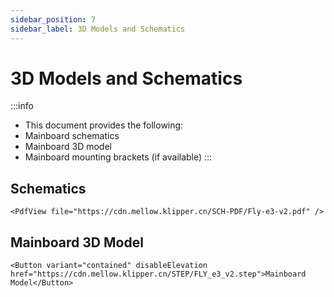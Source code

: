 ```yaml
---
sidebar_position: 7
sidebar_label: 3D Models and Schematics
---
```


# 3D Models and Schematics

:::info
* This document provides the following:
* Mainboard schematics
* Mainboard 3D model
* Mainboard mounting brackets (if available)
:::

## Schematics

    <PdfView file="https://cdn.mellow.klipper.cn/SCH-PDF/Fly-e3-v2.pdf" />


## Mainboard 3D Model

    <Button variant="contained" disableElevation href="https://cdn.mellow.klipper.cn/STEP/FLY_e3_v2.step">Mainboard Model</Button>
